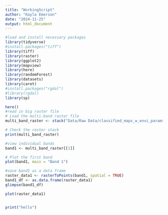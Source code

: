 ```yaml
---
title: "WorkingScript"
author: "Kayla Emerson"
date: "2024-11-25"
output: html_document
---
```


```r
#load and install necessary packages
library(tidyverse)
#install.packages("tiff")
library(tiff)
library(raster)
library(ggplot2)
library(mapview)
library(here)
library(randomForest)
library(datasets)
library(caret)
#install.packages("rgdal")
#library(rgdal)
library(sp)
```


```r
here()
#read in big raster file
# Load the multi-band raster file
multi_band_raster <- stack("Data/Raw Data/classified_maps_w_envi_params.tif")

# Check the raster stack
print(multi_band_raster)

#view individual bands
band1 <- multi_band_raster[[1]]

# Plot the first band
plot(band1, main = "Band 1")

#save band1 as a data frame 
raster_data1 <- rasterToPoints(band1, spatial = TRUE)
band1_df <- as.data.frame(raster_data1)
glimpse(band1_df)

plot(raster_data1)



```


```r
print("hello")
```

